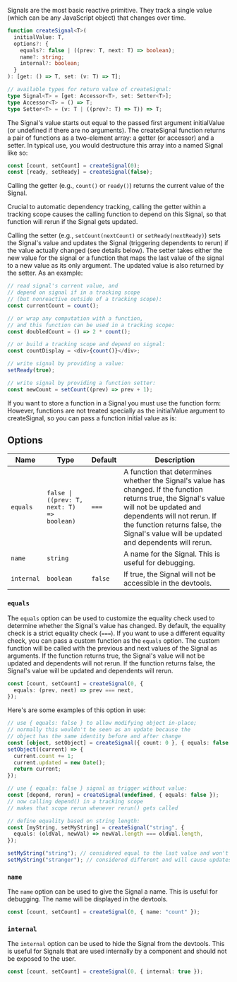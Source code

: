 
<Title>createSignal</Title>

Signals are the most basic reactive primitive. They track a single value (which can be any JavaScript object) that changes over time.

```ts
function createSignal<T>(
  initialValue: T,
  options?: {
    equals?: false | ((prev: T, next: T) => boolean);
    name?: string;
    internal?: boolean;
  }
): [get: () => T, set: (v: T) => T];

// available types for return value of createSignal:
type Signal<T> = [get: Accessor<T>, set: Setter<T>];
type Accessor<T> = () => T;
type Setter<T> = (v: T | ((prev?: T) => T)) => T;
```

The Signal's value starts out equal to the passed first argument initialValue (or undefined if there are no arguments). The createSignal function returns a pair of functions as a two-element array: a getter (or accessor) and a setter. In typical use, you would destructure this array into a named Signal like so:

```ts
const [count, setCount] = createSignal(0);
const [ready, setReady] = createSignal(false);
```

Calling the getter (e.g., `count()` or `ready()`) returns the current value of the Signal.

Crucial to automatic dependency tracking, calling the getter within a tracking scope causes the calling function to depend on this Signal, so that function will rerun if the Signal gets updated.

Calling the setter (e.g., `setCount(nextCount)` or `setReady(nextReady)`) sets the Signal's value and updates the Signal (triggering dependents to rerun) if the value actually changed (see details below). The setter takes either the new value for the signal or a function that maps the last value of the signal to a new value as its only argument. The updated value is also returned by the setter. As an example:

```ts
// read signal's current value, and
// depend on signal if in a tracking scope
// (but nonreactive outside of a tracking scope):
const currentCount = count();

// or wrap any computation with a function,
// and this function can be used in a tracking scope:
const doubledCount = () => 2 * count();

// or build a tracking scope and depend on signal:
const countDisplay = <div>{count()}</div>;

// write signal by providing a value:
setReady(true);

// write signal by providing a function setter:
const newCount = setCount((prev) => prev + 1);
```

<Aside>
  If you want to store a function in a Signal you must use the function form:
  <FunctionForm />
  However, functions are not treated specially as the initialValue argument to
  createSignal, so you can pass a function initial value as is:
  <FunctionForm2 />
</Aside>

## Options

| Name       | Type                                       | Default | Description                                                                                                                                                                                                                                                         |
| ---------- | ------------------------------------------ | ------- | ------------------------------------------------------------------------------------------------------------------------------------------------------------------------------------------------------------------------------------------------------------------- |
| `equals`   | `false \| ((prev: T, next: T) => boolean)` | `===`   | A function that determines whether the Signal's value has changed. If the function returns true, the Signal's value will not be updated and dependents will not rerun. If the function returns false, the Signal's value will be updated and dependents will rerun. |
| `name`     | `string`                                   |         | A name for the Signal. This is useful for debugging.                                                                                                                                                                                                                |
| `internal` | `boolean`                                  | `false` | If true, the Signal will not be accessible in the devtools.                                                                                                                                                                                                         |

### `equals`

The `equals` option can be used to customize the equality check used to determine whether the Signal's value has changed. By default, the equality check is a strict equality check (`===`). If you want to use a different equality check, you can pass a custom function as the `equals` option. The custom function will be called with the previous and next values of the Signal as arguments. If the function returns true, the Signal's value will not be updated and dependents will not rerun. If the function returns false, the Signal's value will be updated and dependents will rerun.

```ts
const [count, setCount] = createSignal(0, {
  equals: (prev, next) => prev === next,
});
```

Here's are some examples of this option in use:

```ts
// use { equals: false } to allow modifying object in-place;
// normally this wouldn't be seen as an update because the
// object has the same identity before and after change
const [object, setObject] = createSignal({ count: 0 }, { equals: false });
setObject((current) => {
  current.count += 1;
  current.updated = new Date();
  return current;
});

// use { equals: false } signal as trigger without value:
const [depend, rerun] = createSignal(undefined, { equals: false });
// now calling depend() in a tracking scope
// makes that scope rerun whenever rerun() gets called

// define equality based on string length:
const [myString, setMyString] = createSignal("string", {
  equals: (oldVal, newVal) => newVal.length === oldVal.length,
});

setMyString("string"); // considered equal to the last value and won't cause updates
setMyString("stranger"); // considered different and will cause updates
```

### `name`

The `name` option can be used to give the Signal a name. This is useful for debugging. The name will be displayed in the devtools.

```ts
const [count, setCount] = createSignal(0, { name: "count" });
```

### `internal`

The `internal` option can be used to hide the Signal from the devtools. This is useful for Signals that are used internally by a component and should not be exposed to the user.

```ts
const [count, setCount] = createSignal(0, { internal: true });
```
